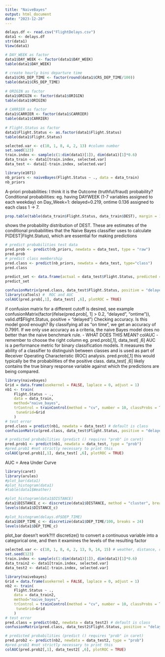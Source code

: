 ```yaml
---
title: "NaiveBayes"
output: html_document
date: "2023-12-28"
---
```


```r
delays.df <- read.csv("FlightDelays.csv")
data1 <- delays.df
str(data1)
View(data1)
```

```r
# DAY_WEEK as factor 
data1$DAY_WEEK <- factor(data1$DAY_WEEK)
table(data1$DAY_WEEK) 
  
# create hourly bins departure time 
data1$CRS_DEP_TIME <- factor(round(data1$CRS_DEP_TIME/100))
table(data1$CRS_DEP_TIME)
  
# ORIGIN as factor
data1$ORIGIN <- factor(data1$ORIGIN)
table(data1$ORIGIN)
  
# CARRIER as factor
data1$CARRIER <- factor(data1$CARRIER)
table(data1$CARRIER)
  
# Flight.Status as factor
data1$Flight.Status <- as.factor(data1$Flight.Status)
table(data1$Flight.Status)
```

```r
selected.var <- c(10, 1, 8, 4, 2, 13) #column number
set.seed(123)
train.index <- sample(c(1:dim(data1)[1]), dim(data1)[1]*0.6)  
data_train <- data1[train.index, selected.var]
data_test <- data1[-train.index, selected.var]
```

```r
library(e1071)
nb_priors <- naiveBayes(Flight.Status ~ ., data = data_train)
nb_priors
```
A-priori probabilities:
I think it is the Outcome (truthful/fraud) probability?
Conditional probabilities:
eg. having DAYWEEK (1-7 variables assigned to each weekday) on Day_Week=1: delayed=0.219, ontime 0.136 assigned to each class 1 -> 7.


```r
prop.table(table(data_train$Flight.Status, data_train$DEST), margin = 1)
```

shows the probability distribution of DEST. These are estimates of the conditional probabilities that the Naive Bayes classifier uses to calculate P(DEST|Flight.Status), which are essential for making predictions


```r
# predict probabilities test data 
pred.prob <- predict(nb_priors, newdata = data_test, type = "raw")
pred.prob
# predict class membership 
pred.class <- predict(nb_priors, newdata = data_test, type="class") 
pred.class
```


```r
predict_set <- data.frame(actual = data_test$Flight.Status, predicted = pred.class, pred.prob)
predict_set
  
confusionMatrix(pred.class, data_test$Flight.Status, positive = "delayed")
library(caTools) #  ROC and AUC
colAUC(pred.prob[,1], data_test[ ,6], plotROC = TRUE)
```
if confusion matrix for a different cutoff is desired, see example confusionMatrix(factor(ifelse(pred.prob[, 1] > 0.2, "delayed", "ontime")), valid.df$Flight.Status, positive = "delayed")
Checking accuracy. Is this model good enough? By classifying all as "on time", we get an accuracy of 0.7991. If we only use accuracy as a criteria, the naive Bayes model does no better than the naive benchmark rule. - WHAT DOES THIS MEAN?
colAUC - remember to choose the right column eg. pred.prob[,1], data_test[ ,6]
AUC is a performance metric for binary classification models. It measures the ability of a classifier to distinguish between classes and is used as part of Receiver Operating Characteristic (ROC) analysis.
pred.prob[,1] this would typically be the probabilities of the positive class.
data_test[ ,6] likely contains the true binary response variable against which the predictions are being compared.


```r
library(naivebayes)
Grid = data.frame(usekernel = FALSE, laplace = 0, adjust = 1)
nb1 <- train(
    Flight.Status ~ ., 
    data = data_train, 
    method="naive_bayes",
    trControl = trainControl(method = "cv", number = 10, classProbs = TRUE),
     tuneGrid=Grid
    )
# test error
pred.class = predict(nb1, newdata = data_test) # default is class
confusionMatrix(pred.class, data_test$Flight.Status, positive = "delayed")
```

```r
# predicted probabilities (predict () requires "prob" in caret)
pred.prob1 <- predict(nb1, newdata = data_test, type = "prob")
#pred.prob1 #not strictly necessary to print this
colAUC(pred.prob1[,1], data_test[ ,6], plotROC = TRUE)
```
AUC = Area Under Curve

```r
library(caret)
library(arules)
#plot_bar(data1)
#plot_histogram(data1)
#table(data1$Weather) 

#plot_histogram(data1$DISTANCE)
data1$DISTANCE_c <- discretize(data1$DISTANCE, method = "cluster", breaks =3)
levels(data1$DISTANCE_c)
  
#plot_histogram(delays.df$DEP_TIME)
data1$DEP_TIME_c <- discretize(data1$DEP_TIME/100, breaks = 24)
levels(data1$DEP_TIME_c)
```
plot_bar doesn't work?!!!
discretize() to convert a continuous variable into a categorical one, and then it examines the levels of the resulting factor

```r
selected.var <- c(10, 1, 8, 4, 2, 13, 9, 14, 15) # weather, distance, dep_time added 
set.seed(123)
train.index <- sample(c(1:dim(data1)[1]), dim(data1)[1]*0.6)  
data_train2 <- data1[train.index, selected.var]
data_test2 <- data1[-train.index, selected.var]
```


```r
library(naivebayes)
Grid = data.frame(usekernel = FALSE, laplace = 0, adjust = 1)
nb2 <- train(
    Flight.Status ~ ., 
    data = data_train2, 
    method="naive_bayes",
    trControl = trainControl(method = "cv", number = 10, classProbs = TRUE),
     tuneGrid=Grid
    )
# test error
pred.class = predict(nb2, newdata = data_test2) # default is class
confusionMatrix(pred.class, data_test2$Flight.Status, positive = "delayed")
```


```r
# predicted probabilities (predict () requires "prob" in caret)
pred.prob2 <- predict(nb2, newdata = data_test2, type = "prob")
#pred.prob1 #not strictly necessary to print this
colAUC(pred.prob2[,1], data_test2[ ,6], plotROC = TRUE)
```
